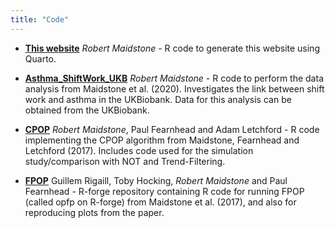 ```yaml
---
title: "Code"
---
```


* [**This website**](https://github.com/robertmaidstone/website){target="_blank"} *Robert Maidstone* - R code to generate this website using Quarto.

* [**Asthma_ShiftWork_UKB**](https://github.com/robertmaidstone/Asthma_ShiftWork_UKB){target="_blank"} *Robert Maidstone* - R code to perform the data analysis from Maidstone et al. (2020). Investigates the link between shift work and asthma in the UKBiobank. Data for this analysis can be obtained from the UKBiobank.

* [**CPOP**](http://www.research.lancs.ac.uk/portal/en/datasets/cpop(56c07868-3fe9-4016-ad99-54439ec03b6c).html){target="_blank"} *Robert Maidstone*, Paul Fearnhead and Adam Letchford - R code implementing the CPOP algorithm from Maidstone, Fearnhead and Letchford (2017). Includes code used for the simulation study/comparison with NOT and Trend-Filtering.

* [**FPOP**](https://r-forge.r-project.org/projects/opfp/){target="_blank"} Guillem Rigaill, Toby Hocking, *Robert Maidstone* and Paul Fearnhead - R-forge repository containing R code for running FPOP (called opfp on R-forge) from Maidstone et al. (2017), and also for reproducing plots from the paper.

